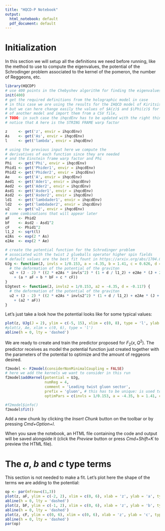 ```yaml
---
title: "HQCD-P Notebook"
output:
  html_notebook: default
  pdf_document: default
---
```


# Initialization

In this section we will setup all the definitions we need before running, like the method to use to compute the eigenvalues, the potential of the Schrodinger problem associated to the kernel of the pomeron, the number of Reggeons, etc.

```r
library(HQCDP)
# use 400 points in the Chebyshev algorithm for finding the eigenvalues
init(400)
# get the required definitions from the holographic model in case
# in this case we are using the results for the IHQCD model of Kiritsis
# but we can here change easily the values of $A(z)$ and $\Phi(z)$ for the ones
# of another model and import them from a CSV file,
# TODO: in such case the ihqcdEnv has to be updated with the right things!
# notice that A here is the STRING FRAME warp factor

z     <- get('z', envir = ihqcdEnv)
As    <- get('As', envir = ihqcdEnv)
l     <- get('lambda', envir = ihqcdEnv)

# using the previous input here we compute the
# derivatives of each function since they are needed
# and the Einstein frame warp factor and Phi
Phi   <- get('Phi', envir = ihqcdEnv)
Phid1 <- get('Phider1', envir = ihqcdEnv)
Phid2 <- get('Phider2', envir = ihqcdEnv)
Ae    <- get('A', envir = ihqcdEnv)
Aed1  <- get('Ader1', envir = ihqcdEnv)
Aed2  <- get('Ader2', envir = ihqcdEnv)
Asd1  <- get('Asder1', envir = ihqcdEnv)
Asd2  <- get('Asder2', envir = ihqcdEnv)
ld1   <- get('lambdader1', envir = ihqcdEnv)
ld2   <- get('lambdader2', envir = ihqcdEnv)
u2    <- get('u2', envir = ihqcdEnv)
# some combinations that will appear later
aF    <- Phid2
bF    <- Asd2 - Asd1^2
cF    <- Phid1^2
l1_2  <- sqrt(l)
e2As  <- exp(2 * As)
e2Ae  <- exp(2 * Ae)

# create the potential function for the Schrodinger problem
# associated with the twist 2 glueballs operator higher spin fields
# default values are the best fit fount in https://arxiv.org/abs/1704.08280
UJg <- function(J, invls = 1/0.153, a = -4.35, b = 1.41, c = 0.626, d = -0.117) {
  # the deformation of the potential of the graviton
  u2 + (J - 2) * ((2 * e2As * invls^2) * (1 + d / l1_2) + e2Ae * (J + 2)
    + (a * aF + b * bF + c * cF))
}
UJgtest <- function(J, invls2 = 1/0.153, a2 = -4.35, d = -0.117) {
  # the deformation of the potential of the graviton
  u2 + (J - 2) * ((2 * e2As * invls2^2) * (1 + d / l1_2) + e2Ae * (J + 2)
    + (a2 * aF))
}
```

Let's just take a look how the potential looks like for some typical values:
```r
plot(z, UJg(J = 2), ylim = c(-5, 15), xlim = c(0, 8), type = 'l', ylab = expression(U[J](z)))
#plot(z, Ae, xlim = c(0, 6), type = 'l')
abline(h = 0, lty = 'dashed')
```
We are ready to create and train the predictor proposed for $F_2(x,Q^2)$. The predictor receives as model the potential function just created together with the parameters of the potential to optimize and the amount of reggeons desired.

```r
f2model <- F2model(considerNonMinimalCoupling = FALSE)
# here we add the kernels we want to consider in this run
f2model$addKernel(potential = UJg,
                  numReg = 4,
                  comment = 'Leading twist gluon sector',
                  prefix = 'gluon', # this has to be unique: is used to name the couplings and the kernel
                  optimPars = c(invls = 1/0.153, a = -4.35, b = 1.41, c = 0.626, d = -0.117))

#f2model$info()
f2model$fit()
```

Add a new chunk by clicking the *Insert Chunk* button on the toolbar or by pressing *Cmd+Option+I*.

When you save the notebook, an HTML file containing the code and output will be saved alongside it (click the *Preview* button or press *Cmd+Shift+K* to preview the HTML file).


# The $a$, $b$ and $c$ type terms
This section is not needed to make a fit. Let's plot here the shape of the terms we are adding to the potential:

```r
op <- par(mfrow=c(1,3)) 
plot(z, aF, ylim = c(-2, 2), xlim = c(0, 6), xlab = 'z', ylab = 'a', type = 'l')
abline(h = 0, lty = 'dashed')
plot(z, bF, ylim = c(-1, 2), xlim = c(0, 6), xlab = 'z', ylab = 'b', type = 'l')
abline(h = 0, lty = 'dashed')
plot(z, cF, ylim = c(0, 6), xlim = c(0, 6), xlab = 'z', ylab = 'c', type = 'l')
abline(h = 0, lty = 'dashed')
par(op)
```

